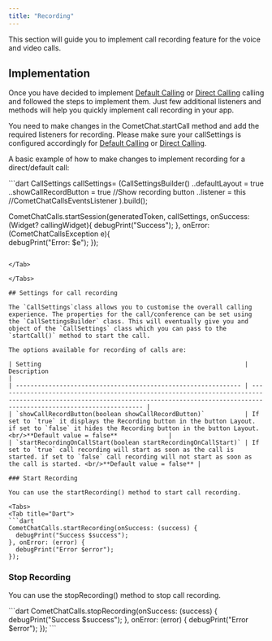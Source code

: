 ```yaml
---
title: "Recording"
---
```




This section will guide you to implement call recording feature for the voice and video calls.

## Implementation

Once you have decided to implement [Default Calling](/sdk/flutter/3.0/default-calling) or [Direct Calling](/sdk/flutter/3.0/direct-calling) calling and followed the steps to implement them. Just few additional listeners and methods will help you quickly implement call recording in your app.

You need to make changes in the CometChat.startCall method and add the required listeners for recording. Please make sure your callSettings is configured accordingly for [Default Calling](/sdk/flutter/3.0/default-calling) or [Direct Calling](/sdk/flutter/3.0/direct-calling).

A basic example of how to make changes to implement recording for a direct/default call:

<Tabs>
<Tab title="Dart">
```dart
CallSettings callSettings= (CallSettingsBuilder()
  ..defaultLayout = true
  ..showCallRecordButton = true //Show recording button
  ..listener = this //CometChatCallsEventsListener
).build();

CometChatCalls.startSession(generatedToken, callSettings, onSuccess: (Widget? callingWidget){
  debugPrint("Success");
}, onError: (CometChatCallsException e){	  
  debugPrint("Error: $e");
});
```

</Tab>

</Tabs>

## Settings for call recording

The `CallSettings`class allows you to customise the overall calling experience. The properties for the call/conference can be set using the `CallSettingsBuilder` class. This will eventually give you and object of the `CallSettings` class which you can pass to the `startCall()` method to start the call.

The options available for recording of calls are:

| Setting                                                        | Description                                                                                                                                                                          |
| -------------------------------------------------------------- | ------------------------------------------------------------------------------------------------------------------------------------------------------------------------------------ |
| `showCallRecordButton(boolean showCallRecordButton)`           | If set to `true` it displays the Recording button in the button Layout. if set to `false` it hides the Recording button in the button Layout. <br/>**Default value = false**              |
| `startRecordingOnCallStart(boolean startRecordingOnCallStart)` | If set to `true` call recording will start as soon as the call is started. if set to `false` call recording will not start as soon as the call is started. <br/>**Default value = false** |

### Start Recording

You can use the startRecording() method to start call recording.

<Tabs>
<Tab title="Dart">
```dart
CometChatCalls.startRecording(onSuccess: (success) {
  debugPrint("Success $success");
}, onError: (error) {
  debugPrint("Error $error");
});
```

</Tab>

</Tabs>

### Stop Recording

You can use the stopRecording() method to stop call recording.

<Tabs>
<Tab title="Dart">
```dart
CometChatCalls.stopRecording(onSuccess: (success) {
  debugPrint("Success $success");
}, onError: (error) {
  debugPrint("Error $error");
});
```

</Tab>

</Tabs>
